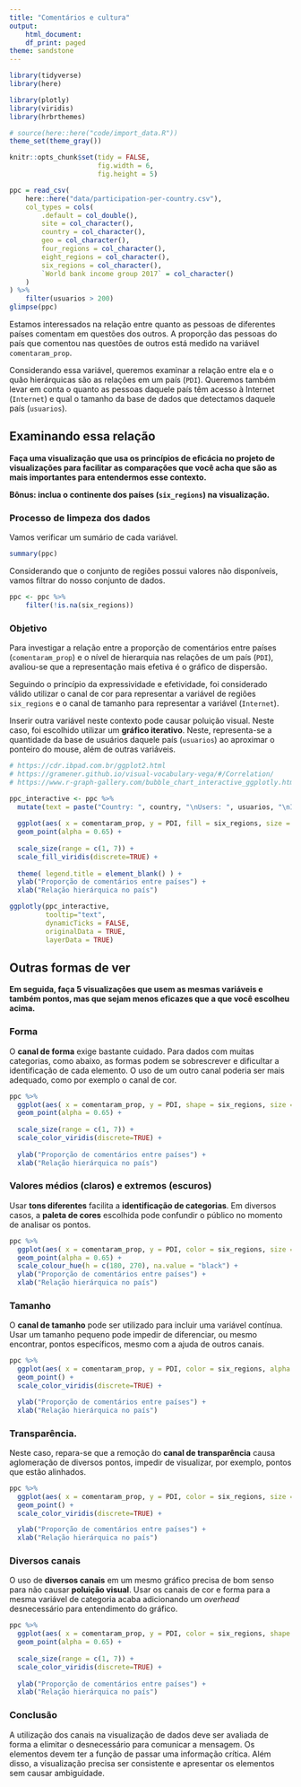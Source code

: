 ```yaml
---
title: "Comentários e cultura"
output:
    html_document:
    df_print: paged
theme: sandstone
---
```


```r
library(tidyverse)
library(here)

library(plotly)
library(viridis)
library(hrbrthemes)

# source(here::here("code/import_data.R"))
theme_set(theme_gray())

knitr::opts_chunk$set(tidy = FALSE,
                      fig.width = 6,
                      fig.height = 5)
```

```r
ppc = read_csv(
    here::here("data/participation-per-country.csv"),
    col_types = cols(
        .default = col_double(),
        site = col_character(),
        country = col_character(),
        geo = col_character(),
        four_regions = col_character(),
        eight_regions = col_character(),
        six_regions = col_character(),
        `World bank income group 2017` = col_character()
    )
) %>% 
    filter(usuarios > 200)
glimpse(ppc)
```

Estamos interessados na relação entre quanto as pessoas de diferentes países comentam em questões dos outros. A proporção das pessoas do país que comentou nas questões de outros está medido na variável `comentaram_prop`. 

Considerando essa variável, queremos examinar a relação entre ela e o quão hierárquicas são as relações em um país (`PDI`). Queremos também levar em conta o quanto as pessoas daquele país têm acesso à Internet (`Internet`) e qual o tamanho da base de dados que detectamos daquele país (`usuarios`). 

## Examinando essa relação

**Faça uma visualização que usa os princípios de eficácia no projeto de visualizações para facilitar as comparações que você acha que são as mais importantes para entendermos esse contexto.**

**Bônus: inclua o continente dos países (`six_regions`) na visualização.**

### Processo de limpeza dos dados

Vamos verificar um sumário de cada variável.
```r
summary(ppc)
```

Considerando que o conjunto de regiões possui valores não disponíveis, vamos filtrar do nosso conjunto de dados.

```r
ppc <- ppc %>% 
    filter(!is.na(six_regions))
```

### Objetivo

Para investigar a relação entre a proporção de comentários entre países (`comentaram_prop`) e o nível de hierarquia nas relações de um país (`PDI`), avaliou-se que a representação mais efetiva é o gráfico de dispersão.

Seguindo o princípio da expressividade e efetividade, foi considerado válido utilizar o canal de cor para representar a variável de regiões `six_regions` e o canal de tamanho para representar a variável (`Internet`).

Inserir outra variável neste contexto pode causar poluição visual. Neste caso, foi escolhido utilizar um **gráfico iterativo**. Neste, representa-se a quantidade da base de usuários daquele país (`usuarios`) ao aproximar o ponteiro do mouse, além de outras variáveis.

```r

# https://cdr.ibpad.com.br/ggplot2.html
# https://gramener.github.io/visual-vocabulary-vega/#/Correlation/
# https://www.r-graph-gallery.com/bubble_chart_interactive_ggplotly.html

ppc_interactive <- ppc %>%
  mutate(text = paste("Country: ", country, "\nUsers: ", usuarios, "\nInternet: ", Internet, "\nSite: ", site, sep="")) %>%
  
  ggplot(aes( x = comentaram_prop, y = PDI, fill = six_regions, size = Internet, text=text )) +
  geom_point(alpha = 0.65) +
  
  scale_size(range = c(1, 7)) +
  scale_fill_viridis(discrete=TRUE) +
  
  theme( legend.title = element_blank() ) +
  ylab("Proporção de comentários entre países") +
  xlab("Relação hierárquica no país")

ggplotly(ppc_interactive, 
         tooltip="text", 
         dynamicTicks = FALSE,
         originalData = TRUE,
         layerData = TRUE)
```


## Outras formas de ver

**Em seguida, faça 5 visualizações que usem as mesmas variáveis e também pontos, mas que sejam menos eficazes que a que você escolheu acima.**

### Forma

O **canal de forma** exige bastante cuidado. Para dados com muitas categorias, como abaixo, as formas podem se sobrescrever e dificultar a identificação de cada elemento. O uso de um outro canal poderia ser mais adequado, como por exemplo o canal de cor.

```r
ppc %>%
  ggplot(aes( x = comentaram_prop, y = PDI, shape = six_regions, size = Internet )) +
  geom_point(alpha = 0.65) +
  
  scale_size(range = c(1, 7)) +
  scale_color_viridis(discrete=TRUE) +
  
  ylab("Proporção de comentários entre países") +
  xlab("Relação hierárquica no país")
```

### Valores médios (claros) e extremos (escuros)

Usar **tons diferentes** facilita a **identificação de categorias**. Em diversos casos, a **paleta de cores** escolhida pode confundir o público no momento de analisar os pontos.

```r
ppc %>%
  ggplot(aes( x = comentaram_prop, y = PDI, color = six_regions, size = Internet )) +
  geom_point(alpha = 0.65) +
  scale_colour_hue(h = c(180, 270), na.value = "black") +
  ylab("Proporção de comentários entre países") +
  xlab("Relação hierárquica no país")
```

### Tamanho

O **canal de tamanho** pode ser utilizado para incluir uma variável contínua. Usar um tamanho pequeno pode impedir de diferenciar, ou mesmo encontrar, pontos específicos, mesmo com a ajuda de outros canais.

```r
ppc %>%
  ggplot(aes( x = comentaram_prop, y = PDI, color = six_regions, alpha = Internet )) +
  geom_point() +
  scale_color_viridis(discrete=TRUE) +

  ylab("Proporção de comentários entre países") +
  xlab("Relação hierárquica no país")
```

### Transparência.

Neste caso, repara-se que a remoção do **canal de transparência** causa aglomeração de diversos pontos, impedir de visualizar, por exemplo, pontos que estão alinhados.

```r
ppc %>%
  ggplot(aes( x = comentaram_prop, y = PDI, color = six_regions, size = Internet )) +
  geom_point() +
  scale_color_viridis(discrete=TRUE) +

  ylab("Proporção de comentários entre países") +
  xlab("Relação hierárquica no país")
```

### Diversos canais

O uso de **diversos canais** em um mesmo gráfico precisa de bom senso para não causar **poluição visual**. Usar os canais de cor e forma para a mesma variável de categoria acaba adicionando um _overhead_ desnecessário para entendimento do gráfico.

```r
ppc %>%
  ggplot(aes( x = comentaram_prop, y = PDI, color = six_regions, shape = six_regions, size = Internet)) +
  geom_point(alpha = 0.65) +
  
  scale_size(range = c(1, 7)) +
  scale_color_viridis(discrete=TRUE) +
  
  ylab("Proporção de comentários entre países") +
  xlab("Relação hierárquica no país")
```


### Conclusão

A utilização dos canais na visualização de dados deve ser avaliada de forma a elimitar o desnecessário para comunicar a mensagem. Os elementos devem ter a função de passar uma informação crítica. Além disso, a visualização precisa ser consistente e apresentar os elementos sem causar ambiguidade.



